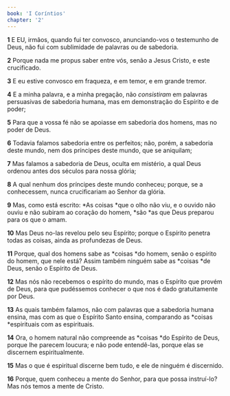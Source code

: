 ```yaml
---
book: 'I Coríntios'
chapter: '2'
---
```


**1** E EU, irmãos, quando fui ter convosco, anunciando-vos o testemunho de Deus, não fui com sublimidade de palavras ou de sabedoria.

**2** Porque nada me propus saber entre vós, senão a Jesus Cristo, e este crucificado.

**3** E eu estive convosco em fraqueza, e em temor, e em grande tremor.

**4** E a minha palavra, e a minha pregação, não _consistiram_ em palavras persuasivas de sabedoria humana, mas em demonstração do Espírito e de poder;

**5** Para que a vossa fé não se apoiasse em sabedoria dos homens, mas no poder de Deus.

**6** Todavia falamos sabedoria entre os perfeitos; não, porém, a sabedoria deste mundo, nem dos príncipes deste mundo, que se aniquilam;

**7** Mas falamos a sabedoria de Deus, oculta em mistério, a qual Deus ordenou antes dos séculos para nossa glória;

**8** A qual nenhum dos príncipes deste mundo conheceu; porque, se a conhecessem, nunca crucificariam ao Senhor da glória.

**9** Mas, como está escrito: *As coisas *que o olho não viu, e o ouvido não ouviu e não subiram ao coração do homem, *são *as que Deus preparou para os que o amam.

**10** Mas Deus no-las revelou pelo seu Espírito; porque o Espírito penetra todas as coisas, ainda as profundezas de Deus.

**11** Porque, qual dos homens sabe as *coisas *do homem, senão o espírito do homem, que nele está? Assim também ninguém sabe as *coisas *de Deus, senão o Espírito de Deus.

**12** Mas nós não recebemos o espírito do mundo, mas o Espírito que provém de Deus, para que pudéssemos conhecer o que nos é dado gratuitamente por Deus.

**13** As quais também falamos, não com palavras que a sabedoria humana ensina, mas com as que o Espírito Santo ensina, comparando as *coisas *espirituais com as espirituais.

**14** Ora, o homem natural não compreende as *coisas *do Espírito de Deus, porque lhe parecem loucura; e não pode entendê-las, porque elas se discernem espiritualmente.

**15** Mas o que é espiritual discerne bem tudo, e ele de ninguém é discernido.

**16** Porque, quem conheceu a mente do Senhor, para que possa instruí-lo? Mas nós temos a mente de Cristo.
